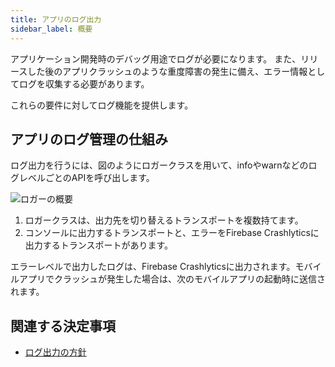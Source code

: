 ```yaml
---
title: アプリのログ出力
sidebar_label: 概要
---
```


アプリケーション開発時のデバッグ用途でログが必要になります。
また、リリースした後のアプリクラッシュのような重度障害の発生に備え、エラー情報としてログを収集する必要があります。

これらの要件に対してログ機能を提供します。

## アプリのログ管理の仕組み

ログ出力を行うには、図のようにロガークラスを用いて、infoやwarnなどのログレベルごとのAPIを呼び出します。

![ロガーの概要](log-overview.drawio.png)

1. ロガークラスは、出力先を切り替えるトランスポートを複数持てます。
2. コンソールに出力するトランスポートと、エラーをFirebase Crashlyticsに出力するトランスポートがあります。

エラーレベルで出力したログは、Firebase Crashlyticsに出力されます。モバイルアプリでクラッシュが発生した場合は、次のモバイルアプリの起動時に送信されます。

## 関連する決定事項

- [ログ出力の方針](../../decisions/adr-006-logging)
